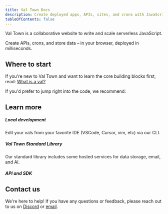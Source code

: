 ```yaml
---
title: Val Town Docs
description: Create deployed apps, APIs, sites, and crons with JavaScript
tableOfContents: false
---
```



Val Town is a collaborative website to write and scale serverless JavaScript.

Create APIs, crons, and store data – in your browser, deployed in milliseconds.

## Where to start

If you're new to Val Town and want to learn the core building blocks first, read: [What is a val?](/vals/)

If you'd prefer to jump right into the code, we recommend:

<LinkCard
  title="Input, Val, Output"
  description="Set up handy automations like user signup alerts in Slack"
  href="/guides/in-val-out"
/>

<CardGrid>
  <LinkCard
    title="Your first HTTP endpoint"
    description="Create a link-in-bio website"
    href="/quickstarts/first-website"
  />
  <LinkCard
    title="Your first cron val"
    description="Send yourself a daily weather email"
    href="/quickstarts/first-cron"
  />
</CardGrid>

## Learn more

##### Local development

Edit your vals from your favorite IDE (VSCode, Cursor, vim, etc) via our CLI.

<CardGrid>
  <LinkCard
  title="Val Town CLI"
  description="Deploy vals from your terminal"
  href="https://github.com/val-town/vt"
/>

  <LinkCard
    title="LLM Prompting"
    description="Set up Cursor, Windsurf, etc to edit vals"
    href="/quickstarts/prompting"
  />
</CardGrid>

##### Val Town Standard Library

Our standard library includes some hosted services for data storage, email, and AI.

<CardGrid>
  <LinkCard
    title="SQLite"
    description="Store and retrieve structured data"
    href="/std/sqlite"
  />
  <LinkCard
    title="Blob Storage"
    description="Store and retrieve any data"
    href="/std/blob"
  />
  <LinkCard
    title="OpenAI"
    description="Use the OpenAI API"
    href="/std/openai"
  />
  <LinkCard title="Email" description="Send emails" href="/std/email" />
</CardGrid>

##### API and SDK

<CardGrid>
  <LinkCard
    title="REST API"
    description="Access Val Town programmatically"
    href="/api/"
  />
  <LinkCard
    title="JavaScript SDK"
    description="Interact with Val Town from JavaScript"
    href="https://sdk.val.town"
  />
</CardGrid>

## Contact us

We're here to help! If you have any questions or feedback, please reach out to us on [Discord](https://discord.gg/dHv45uN5RY) or [email](mailto:docs-help@val.town).
